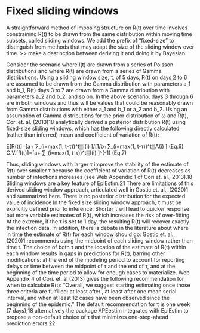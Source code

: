 # Fixed sliding windows {#sec-top}

A straightforward method of imposing structure on R(t) over time involves constraining R(t) to be drawn from the same distribution within moving time subsets, called sliding windows. We add the prefix of “fixed-size” to distinguish from methods that may adapt the size of the sliding window over time. >> make a destinction between deriving it and doing it by Bayesian.

Consider the scenario where I(t) are drawn from a series of Poisson distributions and where R(t)  are drawn from a series of Gamma distributions. Using a sliding window size, τ, of 5 days, R(t) on days 2 to 6 are assumed to be drawn from the Gamma distribution with parameters a_1 and b_1, R(t)  days 3 to 7 are drawn from a Gamma distribution with parameters a_2 and b_2, and so on. In the above scenario, days 3 through 6 are in both windows and thus will be values that could be reasonably drawn from Gamma distributions with either a_1 and b_1 or a_2 and b_2. Using an assumption of Gamma distributions for the prior distribution of ω and R(t), Cori et. al. (2013)18 analytically derived a posterior distribution R(t) using fixed-size sliding windows, which has the following directly calculated (rather than inferred) mean and coefficient of variation of R(t):

E[R(t)]=[a+ ∑_(i=max⁡(1,   t-τ))^t▒I(i) ]/[1/b+∑_(i=max⁡(1,   t-τ))^t▒Λ(i) ]     			(Eq.6)
C.V.[R(t)]=[a+ ∑_(i=max⁡(1,   t-τ))^t▒I(i) ]^(-1)    			(Eq.7)

Thus, sliding windows with larger τ improve the stability of the estimate of R(t) over smaller τ because the coefficient of variation of R(t) decreases as number of infections increases (see Web Appendix 1 of Cori et. al., 2013).18 Sliding windows are a key feature of EpiEstim.21 There are limitations of this derived sliding window approach, articulated well in Gostic et. al., (2020)1 and summarized here. There is no posterior distribution for the expected value of incidence In the fixed size sliding window approach, τ must be explicitly defined prior to inference. Shorter τ will lead to quicker response but more variable estimates of R(t), which increases the risk of over-fitting. At the extreme, if the τ is set to 1 day, the resulting R(t) will recover exactly the infection data. In addition, there is debate in the literature about where in time the estimate of R(t) for each window should go: Gostic et. al., (2020)1 recommends using the midpoint of each sliding window rather than time t. The choice of both τ and the location of the estimate of R(t) within each window results in gaps in predictions for R(t), barring other modifications: at the end of the modeling period to account for reporting delays or time between the midpoint of τ and the end of τ, and at the beginning of the time period to allow for enough cases to materialize. Web Appendix 4 of Cori. et. al (2013) gives the following recommendation for when to calculate R(t): “Overall, we suggest starting estimating   once those three criteria are fulfilled: at least after  , at least after one mean serial interval, and when at least 12 cases have been observed since the beginning of the epidemic.” The default recommendation for τ is one week (7 days);18 alternatively the package APEestim integrates with EpiEstim to propose a non-default choice of τ that minimizes one-step-ahead prediction errors.22 

